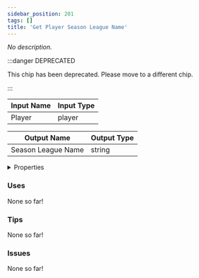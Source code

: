 ```yaml
---
sidebar_position: 201
tags: []
title: 'Get Player Season League Name'
---
```


*No description.*

:::danger DEPRECATED

This chip has been deprecated. Please move to a different chip.

:::


<EsbSvg />

| Input Name | Input Type |
|-----------|-----------|
| Player | player |

| Output Name | Output Type |
|-----------|-----------|
| Season League Name | string |


<details>
  <summary>Properties</summary>
  <div>
    <div>
    <table>
      <thead>
        <tr>
          <th>Is beta required?</th>
          <th>❌</th>
        </tr>
        <tr>
          <th>Is this chip a trolling risk?</th>
          <th>❌</th>
        </tr>
        <tr>
          <th>Is this chip a role assignment risk?</th>
          <th>❌</th>
        </tr>
        <tr>
          <th>Chip UUID</th>
          <th>288083ac-338d-410f-9395-fbd7c6e41207</th>
        </tr>
      </thead>
    </table>
    </div>
  </div>
</details>

### Uses

None so far!

### Tips

None so far!

### Issues

None so far!
